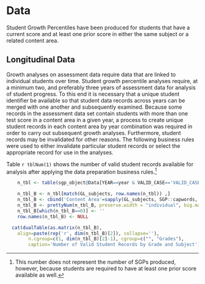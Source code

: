 #  Data

Student Growth Percentiles have been produced for students that have a current score and at least one prior score in either the same subject or a related content area.


## Longitudinal Data
Growth analyses on assessment data require data that are linked to individual students over time.  Student growth percentile analyses require, at a minimum two, and preferably three years of assessment data for analysis of student progress.  To this end it is necessary that a unique student identifier be available so that student data records across years can be merged with one another and subsequently examined.  Because some records in the assessment data set contain students with more than one test score in a content area in a given year, a process to create unique student records in each content area by year combination was required in order to carry out subsequent growth analyses.  Furthermore, student records may be invalidated for other reasons.  The following business rules were used to either invalidate particular student records or select the appropriate record for use in the analyses.


Table `r tblNum(1)` shows the number of valid student records available for analysis after applying the data preparation business rules.^[This number does not represent the number of SGPs produced, however, because students are required to have at least one prior score available as well.]

```r
	n_tbl <- table(sgp_object@Data[YEAR==year & VALID_CASE=='VALID_CASE']$CONTENT_AREA, sgp_object@Data[YEAR==year & VALID_CASE=='VALID_CASE']$GRADE)

	n_tbl_B <- n_tbl[match(GL_subjects, row.names(n_tbl)) ,]
	n_tbl_B <- cbind('Content Area'=sapply(GL_subjects, SGP::capwords, special.words=c("ELA", "US")), n_tbl_B)
	n_tbl_B <- prettyNum(n_tbl_B, preserve.width = "individual", big.mark=',')
	n_tbl_B[which(n_tbl_B==0)] <- ''
	row.names(n_tbl_B) <- NULL

  cat(dualTable(as.matrix(n_tbl_B),
  	align=paste(rep('r', dim(n_tbl_B)[2]), collapse=''),
		n.cgroup=c(1, dim(n_tbl_B)[2]-1), cgroup=c("", "Grades"),
		caption='Number of Valid Student Records by Grade and Subject'))
```
